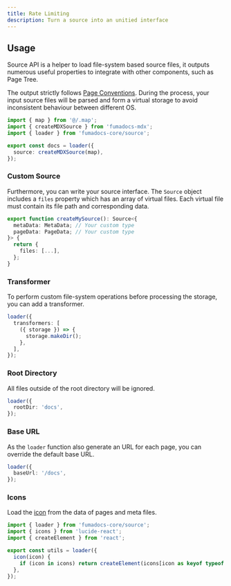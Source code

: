 ```yaml
---
title: Rate Limiting
description: Turn a source into an unitied interface
---
```


## Usage

Source API is a helper to load file-system based source files, it outputs numerous useful properties to integrate with other components, such as Page Tree.

The output strictly follows [Page Conventions](/stacks/page-conventions). During the process, your input source files will be parsed and form a virtual storage to avoid inconsistent behaviour between different OS.

```ts
import { map } from '@/.map';
import { createMDXSource } from 'fumadocs-mdx';
import { loader } from 'fumadocs-core/source';

export const docs = loader({
  source: createMDXSource(map),
});
```

### Custom Source

Furthermore, you can write your source interface. The `Source` object includes a `files` property which has an array of virtual files.
Each virtual file must contain its file path and corresponding data.

```ts
export function createMySource(): Source<{
  metaData: MetaData; // Your custom type
  pageData: PageData; // Your custom type
}> {
  return {
    files: [...],
  };
}
```

### Transformer

To perform custom file-system operations before processing the storage, you can add a transformer.

```ts
loader({
  transformers: [
    ({ storage }) => {
      storage.makeDir();
    },
  ],
});
```

### Root Directory

All files outside of the root directory will be ignored.

```ts
loader({
  rootDir: 'docs',
});
```

### Base URL

As the `loader` function also generate an URL for each page, you can override the default base URL.

```ts
loader({
  baseUrl: '/docs',
});
```

### Icons

Load the [icon](/stacks/page-conventions#icons) from the data of pages and meta files.

```ts
import { loader } from 'fumadocs-core/source';
import { icons } from 'lucide-react';
import { createElement } from 'react';

export const utils = loader({
  icon(icon) {
    if (icon in icons) return createElement(icons[icon as keyof typeof icons]);
  },
});
```
